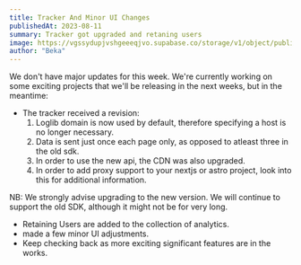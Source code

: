 ```yaml
---
title: Tracker And Minor UI Changes
publishedAt: 2023-08-11
summary: Tracker got upgraded and retaning users
image: https://vgssydupjvshgeeeqjvo.supabase.co/storage/v1/object/public/images/aug-11-2023%20Final.png
author: "Beka"
---
```

We don't have major updates for this week. We're currently working on some exciting projects that we'll be releasing in the next weeks, but in the meantime: 

- The tracker received a revision:
    1. Loglib domain is now used by default, therefore specifying a host is no longer necessary.
    2. Data is sent just once each page only, as opposed to atleast three in the old sdk.
    3. In order to use the new api, the CDN was also upgraded.
    4. In order to add proxy support to your nextjs or astro project, look into this for additional information.

NB: We strongly advise upgrading to the new version. We will continue to support the old SDK, although it might not be for very long.

- Retaining Users are added to the collection of analytics.
- made a few minor UI adjustments.
- Keep checking back as more exciting significant features are in the works.